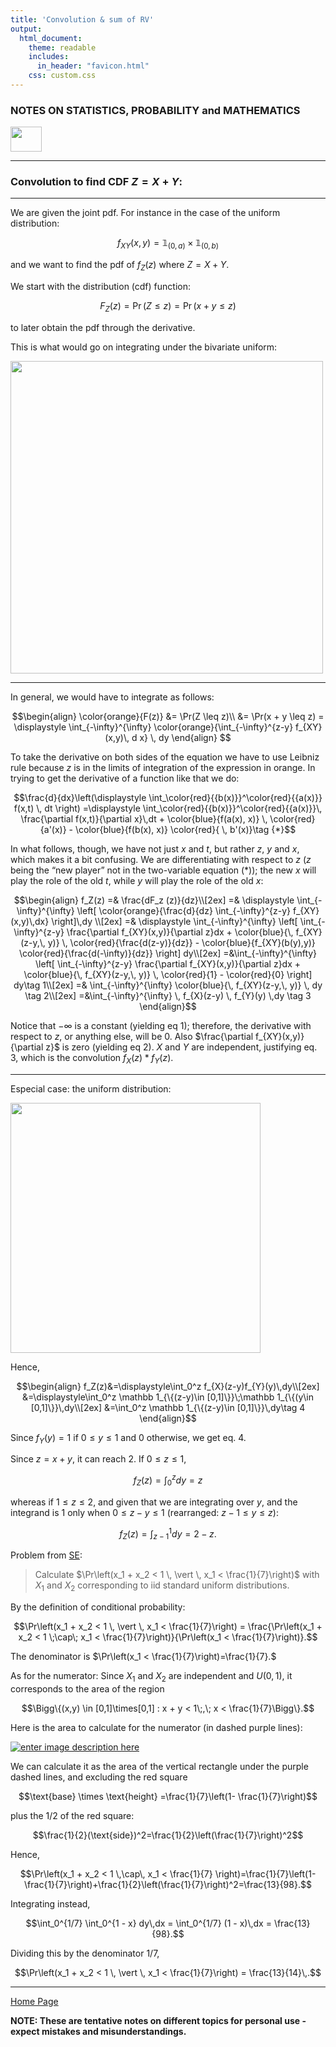 ```yaml
---
title: 'Convolution & sum of RV'
output: 
  html_document:
    theme: readable
    includes:
      in_header: "favicon.html" 
    css: custom.css
---
```



### **NOTES ON STATISTICS, PROBABILITY and MATHEMATICS**

<a href="http://rinterested.github.io/statistics/index.html">
<img HEIGHT="40" WIDTH="50" src="logo.PNG"></a>

---

### Convolution to find CDF $Z = X + Y$:

---


We are given the joint pdf. For instance in the case of the uniform distribution:

$$f_{XY}(x,y)= \mathbb 1_{(0,a)}\times \mathbb 1_{(0,b)}$$

and we want to find the pdf of $f_Z(z)$ where $Z=X+Y$.

We start with the distribution (cdf) function:

$$F_Z(z) = \Pr(Z \leq z) = \Pr(x+y \leq z)$$ 

to later obtain the pdf through the derivative.

This is what would go on integrating under the bivariate uniform:

<img height="500" width="500" src="https://cloud.githubusercontent.com/assets/9312897/17458165/07be9808-5bd8-11e6-9d58-0eadf26a23dd.gif">

---

In general, we would have to integrate as follows:

$$\begin{align}
\color{orange}{F(z)} &= \Pr(Z \leq z)\\ &= \Pr(x + y  \leq z) = \displaystyle \int_{-\infty}^{\infty} \color{orange}{\int_{-\infty}^{z-y} f_{XY} (x,y)\, d x} \, dy
\end{align}
$$

To take the derivative on both sides of the equation we have to use Leibniz rule because $z$ is in the limits of integration of the expression in orange. In trying to get the derivative of a function like that we do:


$$\frac{d}{dx}\left(\displaystyle \int_\color{red}{{b(x)}}^\color{red}{{a(x)}} f(x,t) \, dt \right) =\displaystyle \int_\color{red}{{b(x)}}^\color{red}{{a(x)}}\, \frac{\partial f(x,t)}{\partial x}\,dt + \color{blue}{f(a(x), x)} \, \color{red}{a'(x)} - \color{blue}{f(b(x), x)} \color{red}{ \, b'(x)}\tag {*}$$

In what follows, though, we have not just $x$ and $t$, but rather $z$, $y$ and $x$, which makes it a bit confusing. We are differentiating with respect to $z$ ($z$ being the "new player" not in the two-variable equation (*)); the new $x$ will play the role of the old $t$, while $y$ will play the role of the old $x$:

$$\begin{align}
f_Z(z) =& \frac{dF_z (z)}{dz}\\[2ex]
=& \displaystyle \int_{-\infty}^{\infty} \left[ \color{orange}{\frac{d}{dz} \int_{-\infty}^{z-y} f_{XY}(x,y)\,dx} \right]\,dy \\[2ex]
=& \displaystyle \int_{-\infty}^{\infty} \left[ \int_{-\infty}^{z-y} \frac{\partial f_{XY}(x,y)}{\partial z}dx + \color{blue}{\, f_{XY}(z-y,\, y)} \, \color{red}{\frac{d(z-y)}{dz}} - \color{blue}{f_{XY}(b(y),y)} \color{red}{\frac{d(-\infty)}{dz}}   \right] dy\\[2ex]
=&\int_{-\infty}^{\infty} \left[ \int_{-\infty}^{z-y} \frac{\partial f_{XY}(x,y)}{\partial z}dx + \color{blue}{\, f_{XY}(z-y,\, y)} \, \color{red}{1} - \color{red}{0}   \right] dy\tag 1\\[2ex]
=& \int_{-\infty}^{\infty}   \color{blue}{\, f_{XY}(z-y,\, y)}  \, dy \tag 2\\[2ex]
=&\int_{-\infty}^{\infty} \, f_{X}(z-y) \, f_{Y}(y) \,dy \tag 3
\end{align}$$

Notice that $-\infty$ is a constant (yielding eq 1); therefore, the derivative with respect to $z$, or anything else, will be $0$. Also $\frac{\partial f_{XY}(x,y)}{\partial z}$ is zero (yielding eq 2).  $X$ and $Y$ are independent, justifying eq. 3, which is the convolution $f_X(z)*f_Y(z)$.

---

Especial case: the uniform distribution:

<img HEIGHT="400" WIDTH="400" src="https://cloud.githubusercontent.com/assets/9312897/17467970/52298b40-5cf1-11e6-8ed9-b2d22f85c419.png"></a>

Hence,

$$\begin{align}
f_Z(z)&=\displaystyle\int_0^z f_{X}(z-y)f_{Y}(y)\,dy\\[2ex]
&=\displaystyle\int_0^z \mathbb 1_{\{(z-y)\in [0,1]\}}\;\mathbb 1_{\{(y\in [0,1]\}}\,dy\\[2ex]
&=\int_0^z \mathbb 1_{\{(z-y)\in [0,1]\}}\,dy\tag 4
\end{align}$$

Since $f_Y(y)=1$ if $0\leq y\leq 1$ and $0$ otherwise, we get eq. 4.


Since $z = x+y$, it can reach $2$. If $0\leq z \leq 1$,

$$f_Z(z)=\displaystyle \int_0^z dy = z$$

whereas if $1 \leq z \leq 2$, and given that we are integrating over $y$, and the integrand is $1$ only when $0\leq z-y \leq 1$ (rearranged: $z-1 \leq y \leq z$):

$$f_Z(z)=\int_{z-1}^{1} dy = 2-z.$$


Problem from [SE](https://math.stackexchange.com/a/2611145/152225):

> Calculate $\Pr\left(x_1 + x_2 < 1 \, \vert \, x_1 < \frac{1}{7}\right)$ with $X_1$ and $X_2$ corresponding to iid standard uniform distributions. 

By the definition of conditional probability:

$$\Pr\left(x_1 + x_2 < 1 \, \vert \, x_1 < \frac{1}{7}\right) = \frac{\Pr\left(x_1 + x_2 < 1 \;\cap\; x_1 < \frac{1}{7}\right)}{\Pr\left(x_1 < \frac{1}{7}\right)}.$$

The denominator is $\Pr\left(x_1 < \frac{1}{7}\right)=\frac{1}{7}.$

As for the numerator: Since $X_1$ and $X_2$ are independent and $U(0,1)$, it corresponds to the area of the region 

$$\Bigg\{(x,y) \in [0,1]\times[0,1] : x + y < 1\;,\; x < \frac{1}{7}\Bigg\}.$$  

Here is the area to calculate for the numerator (in dashed purple lines):

[![enter image description here][1]][1]

We can calculate it as the area of the vertical rectangle under the purple dashed lines, and excluding the red square

$$\text{base} \times \text{height} =\frac{1}{7}\left(1- \frac{1}{7}\right)$$

plus the 1/2 of the red square:

$$\frac{1}{2}(\text{side})^2=\frac{1}{2}\left(\frac{1}{7}\right)^2$$

Hence,

$$\Pr\left(x_1 + x_2 < 1 \,\cap\, x_1 < \frac{1}{7} \right)=\frac{1}{7}\left(1- \frac{1}{7}\right)+\frac{1}{2}\left(\frac{1}{7}\right)^2=\frac{13}{98}.$$


  [1]: https://i.stack.imgur.com/dCFl6.png


Integrating instead,

$$\int_0^{1/7} \int_0^{1 - x} dy\,dx = \int_0^{1/7} (1 - x)\,dx = \frac{13}{98}.$$

Dividing this by the denominator $1/7,$  

$$\Pr\left(x_1 + x_2 < 1 \, \vert \, x_1 < \frac{1}{7}\right) = \frac{13}{14}\,.$$

---
<a href="http://rinterested.github.io/statistics/index.html">Home Page</a>

**NOTE: These are tentative notes on different topics for personal use - expect mistakes and misunderstandings.**
